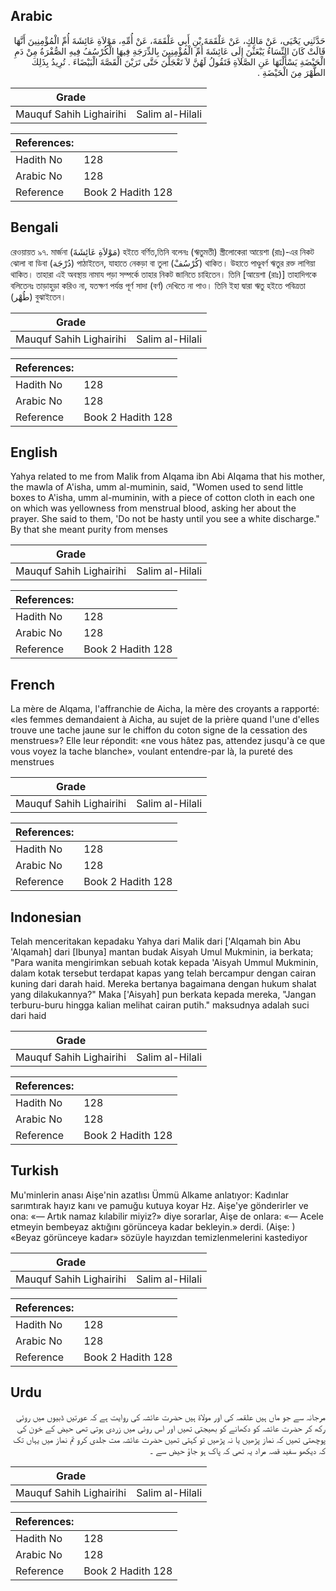 ## Arabic


<div dir="rtl" lang="ar" style={{fontSize:'larger',backgroundColor:'#f8f9fa',padding:20}}>
حَدَّثَنِي يَحْيَى، عَنْ مَالِكٍ، عَنْ عَلْقَمَةَ بْنِ أَبِي عَلْقَمَةَ، عَنْ أُمِّهِ، مَوْلاَةِ عَائِشَةَ أُمِّ الْمُؤْمِنِينَ أَنَّهَا قَالَتْ كَانَ النِّسَاءُ يَبْعَثْنَ إِلَى عَائِشَةَ أُمِّ الْمُؤْمِنِينَ بِالدِّرَجَةِ فِيهَا الْكُرْسُفُ فِيهِ الصُّفْرَةُ مِنْ دَمِ الْحَيْضَةِ يَسْأَلْنَهَا عَنِ الصَّلاَةِ فَتَقُولُ لَهُنَّ لاَ تَعْجَلْنَ حَتَّى تَرَيْنَ الْقَصَّةَ الْبَيْضَاءَ ‏.‏ تُرِيدُ بِذَلِكَ الطُّهْرَ مِنَ الْحَيْضَةِ ‏.‏
</div>
<div style={{backgroundColor:'#f8f9fa',padding:20, marginBottom: 10}}><table> <thead> <tr> <th>Grade</th> <th></th> </tr> </thead> <tbody> <tr><td>Mauquf Sahih Lighairihi</td><td>Salim al-Hilali</td></tr></tbody></table><table> <thead> <tr> <th>References:</th> <th></th> </tr> </thead> <tbody><tr><td>Hadith No</td><td>128</td></tr><tr><td>Arabic No</td><td>128</td></tr><tr><td>Reference</td><td>Book 2 Hadith 128</td></tr></tbody></table></div>

## Bengali


<div dir="ltr" lang="bn" style={{fontSize:'larger',backgroundColor:'#f8f9fa',padding:20}}>
রেওয়ায়ত ৯৭. মার্জনা (مَوْلاَةِ عَائِشَةَ) হইতে বর্ণিত,তিনি বলেনঃ (ঋতুমতী) স্ত্রীলোকেরা আয়েশা (রাঃ)-এর নিকট ঝোলা বা ডিবা (دُرْجَة) পাঠাইতেন, যাহাতে নেকড়া বা তুলা (كُرْسُفْ) থাকিত। উহাতে পাণ্ডুবৰ্ণ ঋতুর রক্ত লাগিয়া থাকিত। তাহারা এই অবস্থায় নামায পড়া সম্পর্কে তাহার নিকট জানিতে চাহিতেন। তিনি [আয়েশা (রাঃ)] তাহাদিগকে বলিতেনঃ তাড়াহুড়া করিও না, যতক্ষণ পর্যন্ত পূর্ণ সাদা (বর্ণ) দেখিতে না পাও। তিনি ইহা দ্বারা ঋতু হইতে পবিত্রতা (طُهْر) বুঝাইতেন।
</div>
<div style={{backgroundColor:'#f8f9fa',padding:20, marginBottom: 10}}><table> <thead> <tr> <th>Grade</th> <th></th> </tr> </thead> <tbody> <tr><td>Mauquf Sahih Lighairihi</td><td>Salim al-Hilali</td></tr></tbody></table><table> <thead> <tr> <th>References:</th> <th></th> </tr> </thead> <tbody><tr><td>Hadith No</td><td>128</td></tr><tr><td>Arabic No</td><td>128</td></tr><tr><td>Reference</td><td>Book 2 Hadith 128</td></tr></tbody></table></div>

## English


<div dir="ltr" lang="en" style={{fontSize:'larger',backgroundColor:'#f8f9fa',padding:20}}>
Yahya related to me from Malik from AIqama ibn Abi AIqama that his mother, the mawla of A'isha, umm al-muminin, said, "Women used to send little boxes to A'isha, umm al-muminin, with a piece of cotton cloth in each one on which was yellowness from menstrual blood, asking her about the prayer. She said to them, 'Do not be hasty until you see a white discharge." By that she meant purity from menses
</div>
<div style={{backgroundColor:'#f8f9fa',padding:20, marginBottom: 10}}><table> <thead> <tr> <th>Grade</th> <th></th> </tr> </thead> <tbody> <tr><td>Mauquf Sahih Lighairihi</td><td>Salim al-Hilali</td></tr></tbody></table><table> <thead> <tr> <th>References:</th> <th></th> </tr> </thead> <tbody><tr><td>Hadith No</td><td>128</td></tr><tr><td>Arabic No</td><td>128</td></tr><tr><td>Reference</td><td>Book 2 Hadith 128</td></tr></tbody></table></div>

## French


<div dir="ltr" lang="fr" style={{fontSize:'larger',backgroundColor:'#f8f9fa',padding:20}}>
La mère de Alqama, l'affranchie de Aicha, la mère des croyants a rapporté: «les femmes demandaient à Aicha, au sujet de la prière quand l'une d'elles trouve une tache jaune sur le chiffon du coton signe de la cessation des menstrues»? Elle leur répondit: «ne vous hâtez pas, attendez jusqu'à ce que vous voyez la tache blanche», voulant entendre-par là, la pureté des menstrues
</div>
<div style={{backgroundColor:'#f8f9fa',padding:20, marginBottom: 10}}><table> <thead> <tr> <th>Grade</th> <th></th> </tr> </thead> <tbody> <tr><td>Mauquf Sahih Lighairihi</td><td>Salim al-Hilali</td></tr></tbody></table><table> <thead> <tr> <th>References:</th> <th></th> </tr> </thead> <tbody><tr><td>Hadith No</td><td>128</td></tr><tr><td>Arabic No</td><td>128</td></tr><tr><td>Reference</td><td>Book 2 Hadith 128</td></tr></tbody></table></div>

## Indonesian


<div dir="ltr" lang="id" style={{fontSize:'larger',backgroundColor:'#f8f9fa',padding:20}}>
Telah menceritakan kepadaku Yahya dari Malik dari ['Alqamah bin Abu 'Alqamah] dari [Ibunya] mantan budak Aisyah Umul Mukminin, ia berkata; "Para wanita mengirimkan sebuah kotak kepada 'Aisyah Ummul Mukminin, dalam kotak tersebut terdapat kapas yang telah bercampur dengan cairan kuning dari darah haid. Mereka bertanya bagaimana dengan hukum shalat yang dilakukannya?" Maka ['Aisyah] pun berkata kepada mereka, "Jangan terburu-buru hingga kalian melihat cairan putih." maksudnya adalah suci dari haid
</div>
<div style={{backgroundColor:'#f8f9fa',padding:20, marginBottom: 10}}><table> <thead> <tr> <th>Grade</th> <th></th> </tr> </thead> <tbody> <tr><td>Mauquf Sahih Lighairihi</td><td>Salim al-Hilali</td></tr></tbody></table><table> <thead> <tr> <th>References:</th> <th></th> </tr> </thead> <tbody><tr><td>Hadith No</td><td>128</td></tr><tr><td>Arabic No</td><td>128</td></tr><tr><td>Reference</td><td>Book 2 Hadith 128</td></tr></tbody></table></div>

## Turkish


<div dir="ltr" lang="tr" style={{fontSize:'larger',backgroundColor:'#f8f9fa',padding:20}}>
Mu'minlerin anası Aişe'nin azatlısı Ümmü Alkame anlatıyor: Kadınlar sarımtırak hayız kanı ve pamuğu kutuya koyar Hz. Aişe'ye gönderirler ve ona: «— Artık namaz kılabilir miyiz?» diye sorarlar, Aişe de onlara: «— Acele etmeyin bembeyaz aktığını görünceya kadar bekleyin.» derdi. (Aişe: ) «Beyaz görünceye kadar» sözüyle hayızdan temizlenmelerini kastediyor
</div>
<div style={{backgroundColor:'#f8f9fa',padding:20, marginBottom: 10}}><table> <thead> <tr> <th>Grade</th> <th></th> </tr> </thead> <tbody> <tr><td>Mauquf Sahih Lighairihi</td><td>Salim al-Hilali</td></tr></tbody></table><table> <thead> <tr> <th>References:</th> <th></th> </tr> </thead> <tbody><tr><td>Hadith No</td><td>128</td></tr><tr><td>Arabic No</td><td>128</td></tr><tr><td>Reference</td><td>Book 2 Hadith 128</td></tr></tbody></table></div>

## Urdu


<div dir="rtl" lang="ur" style={{fontSize:'larger',backgroundColor:'#f8f9fa',padding:20}}>
مرجانہ سے جو ماں ہیں علقمہ کی اور مولاة ہیں حضرت عائشہ کی روایت ہے کہ عورتیں ڈبیوں میں روئی رکھ کر حضرت عائشہ کو دکھانے کو بھیجتی تھیں اور اس روئی میں زردی ہوتی تھی حیض کے خون کی پوچھتی تھیں کہ نماز پڑھیں یا نہ پڑھیں تو کہتی تھیں حضرت عائشہ مت جلدی کرو تم نماز میں یہاں تک کہ دیکھو سفید قصہ مراد یہ تھی کہ پاک ہو جاؤ حیض سے ۔
</div>
<div style={{backgroundColor:'#f8f9fa',padding:20, marginBottom: 10}}><table> <thead> <tr> <th>Grade</th> <th></th> </tr> </thead> <tbody> <tr><td>Mauquf Sahih Lighairihi</td><td>Salim al-Hilali</td></tr></tbody></table><table> <thead> <tr> <th>References:</th> <th></th> </tr> </thead> <tbody><tr><td>Hadith No</td><td>128</td></tr><tr><td>Arabic No</td><td>128</td></tr><tr><td>Reference</td><td>Book 2 Hadith 128</td></tr></tbody></table></div>